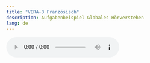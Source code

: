 ```yaml
---
title: "VERA-8 Französisch"
description: Aufgabenbeispiel Globales Hörverstehen
lang: de
---
```


<audio controls src="maxime.mp3"></audio>